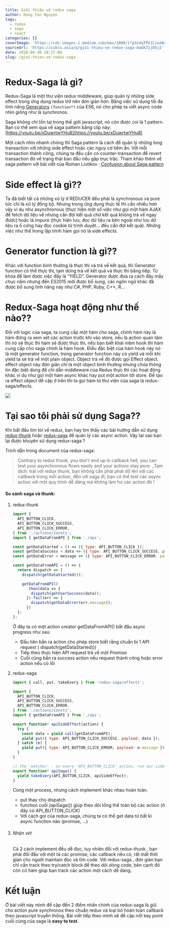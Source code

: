 ```yaml
---
title: Giới thiệu về redux saga
author: Hung Tan Nguyen
tags:
  - redux
  - saga
  - react
categories: []
coverImage: 'https://cdn-images-1.medium.com/max/1000/1*p3s4qTPe1Czua0akklszWw.jpeg'
sourceUrl: 'https://viblo.asia/p/gioi-thieu-ve-redux-saga-maGK7zjD5j2'
date: 2018-04-30 18:37:00
slug: /gioi-thieu-ve-redux-saga
---
```


# Redux-Saga là gì?

Redux-Saga là một thư viện redux middleware, giúp quản lý những side effect trong ứng dụng redux trở nên đơn giản hơn. Bằng việc sử dụng tối đa tính năng [Generators](https://developer.mozilla.org/en/docs/Web/JavaScript/Reference/Statements/function*) `(function*)` của ES6, nó cho phép ta viết async code nhìn giống như là synchronos.

Saga không chỉ tồn tại trong thế giới javascript, nó còn được coi là 1 pattern. Bạn có thể xem qua về saga pattern bằng clip này: [https://youtu.be/xDuwrtwYHu8](https://youtu.be/xDuwrtwYHu8)

Một cách nhìn nhanh chóng thì Saga pattern là cách để quản lý những long transaction với những side effect hoặc các nguy cơ tiềm ẩn. Với mỗi transaction thành công, chúng ta đều cần có counter-transaction để revert transaction đó về trạng thái ban đầu nếu gặp trục trặc. Tham khảo thêm về saga pattern với bài viết của Roman Liutikov : [Confusion about Saga pattern](https://medium.com/@roman01la/confusion-about-saga-pattern-bbaac56e622)

# Side effect là gì??

Ta đã biết tất cả những xử lý ở REDUCER đều phải là synchronous và pure tức chỉ là xử lý đồng bộ. Nhưng trong ứng dụng thực tế thì cần nhiều hơn vậy ví dụ như asynchronous (thực hiện một số việc như gọi một hàm AJAX để fetch dữ liệu về nhưng cần đợi kết quả chứ kết quả không trả về ngay được) hoặc là impure (thực hiện lưu, đọc dữ liệu ra bên ngoài như lưu dữ liệu ra ổ cứng hay đọc cookie từ trình duyệt… đều cần đợi kết quả). Những việc như thế trong lập trình hàm gọi nó là side effects.

# Generator function là gì??

Khác với function bình thường là thực thi và trả về kết quả, thì Generator function có thể thực thi, tạm dừng trả về kết quả và thực thi bằng tiếp. Từ khóa để làm được việc đấy là “YIELD”. Generator được đưa ra cách đây mấy chục năm nhưng đến ES2015 mới được bổ sung, các ngôn ngữ khác đã được bổ sung tính năng này như C#, PHP, Ruby, C++, R…

# Redux-Saga hoạt động như thế nào??

Đối với logic của saga, ta cung cấp một hàm cho saga, chính hàm này là hàm đứng ra xem xét các action trước khi vào store, nếu là action quan tâm thì nó sẽ thực thi hàm sẽ được thực thi, nếu bạn biết khái niệm hook thì hàm cung cấp cho saga chính là hàm hook. Điều đặc biệt của hàm hook này nó là một generator function, trong generator function này có yield và mỗi khi yield ta sẽ trả về một plain object. Object trả về đó được gọi Effect object. effect object này đơn giản chỉ là một object bình thường nhưng chứa thông tin đặc biệt dùng để chỉ dẫn middleware của Redux thực thi các hoạt động khác ví dụ như gọi một hàm async khác hay put một action tới store. Để tạo ra effect object đề cập ở trên thì ta gọi hàm từ thư viện của saga là redux-saga/effects.

![](https://i.stack.imgur.com/iCi6Y.png)

# Tại sao tôi phải sử dụng Saga??

Khi bắt đầu tìm tòi về redux, bạn hay tìm thấy các bài hướng dẫn sử dụng [redux-thunk](https://github.com/gaearon/redux-thunk) hoặc [redux-saga](https://github.com/redux-saga/redux-saga) để quản lý các async action. Vậy tại sao bạn lại được khuyên sử dụng redux-saga ?

Trích dẫn trong document của redux-saga:

> Contrary to redux thunk, you don’t end up in callback hell, you can test your asynchronous flows easily and your actions stay pure. \_Tạm dịch: trái với redux thunk, bạn không cần phải phát dồ lên với các callback trong mỗi action, đến với saga đi, bạn có thể test các async action với một quy trình dễ dàng mà không làm hư các action đó !

#### So sánh saga và thunk:

1.  redux-thunk

    ```javascript
    import {
      API_BUTTON_CLICK,
      API_BUTTON_CLICK_SUCCESS,
      API_BUTTON_CLICK_ERROR,
    } from './actions/consts';
    import { getDataFromAPI } from './api';

    const getDataStarted = () => ({ type: API_BUTTON_CLICK });
    const getDataSuccess = data => ({ type: API_BUTTON_CLICK_SUCCESS, payload: data })
    const getDataError = message => ({ type: API_BUTTON_CLICK_ERROR. payload: message });

    const getDataFromAPI = () => {
      return dispatch => {
        dispatch(getDataStarted());

        getDataFromAPI()
          .then(data => {
            dispatch(getUserSuccess(data));
          }).fail(err => {
            dispatch(getDataError(err.message));
          })
      };
    };
    ```

    Ở đây ta có một action creator getDataFromAPI() bắt đầu async progress như sau:

    - Đầu tiên bắn ra action cho phép store biết rằng chuẩn bị 1 API request ( dispatch(getDataStarted())
    - Tiếp theo thực hiện API request trả về một Promise
    - Cuối cùng bắn ra success action nếu request thành công hoặc error action nếu có lỗi

2.  redux-saga

    ```javascript
    import { call, put, takeEvery } from 'redux-saga/effects';

    import {
      API_BUTTON_CLICK,
      API_BUTTON_CLICK_SUCCESS,
      API_BUTTON_CLICK_ERROR,
    } from './actions/consts';
    import { getDataFromAPI } from './api';

    export function* apiSideEffect(action) {
      try {
        const data = yield call(getDataFromAPI);
        yield put({ type: API_BUTTON_CLICK_SUCCESS, payload: data });
      } catch (e) {
        yield put({ type: API_BUTTON_CLICK_ERROR, payload: e.message });
      }
    }

    // the 'watcher' - on every 'API_BUTTON_CLICK' action, run our side effect
    export function* apiSaga() {
      yield takeEvery(API_BUTTON_CLICK, apiSideEffect);
    }
    ```

    Cùng một process, nhưng cách implement khác nhau hoàn toàn.

    - put thay cho dispatch
    - function cuối (apiSaga()) giúp theo dõi tổng thể toàn bộ các action (ở đây có API_BUTTON_CLICK)
    - Với cách gọi của redux-saga, chúng ta có thể get data từ bất kì async function nào (promise, ...)

3.  ###### Nhận xét

    Cả 2 cách implement đều dễ đọc, tuy nhiên đối với redux-thunk , bạn phải đối đầu với một tá các promise, các callback nếu có, rất mất thời gian cho người maintain đọc và tìm code. Với redux-saga , đơn giản bạn chỉ cần track theo try/catch block để theo dõi dòng code, bên cạnh đó còn có hàm giúp bạn track các action một cách dễ dàng.

# Kết luận

Ở bài viết này mình đề cập đến 2 điểm nhấn chính của redux-saga là giữ cho action pure synchronos theo chuẩn redux và loại bỏ hoàn toàn callback theo javascript truyền thống. Bài viết tiếp theo mình sẽ đề cập nốt key point cuối cùng của saga là **easy to test**.
